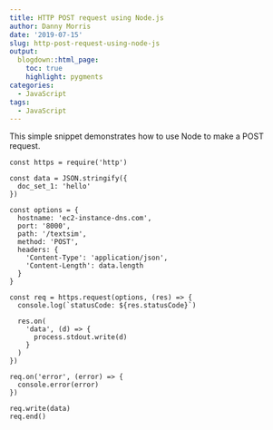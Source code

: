 ```yaml
---
title: HTTP POST request using Node.js
author: Danny Morris
date: '2019-07-15'
slug: http-post-request-using-node-js
output: 
  blogdown::html_page:
    toc: true
    highlight: pygments
categories:
  - JavaScript
tags:
  - JavaScript
---
```


This simple snippet demonstrates how to use Node to make a POST request.

```node
const https = require('http')

const data = JSON.stringify({
  doc_set_1: 'hello'
})

const options = {
  hostname: 'ec2-instance-dns.com',
  port: '8000',
  path: '/textsim',
  method: 'POST',
  headers: {
    'Content-Type': 'application/json',
    'Content-Length': data.length
  }
}

const req = https.request(options, (res) => {
  console.log(`statusCode: ${res.statusCode}`)
  
  res.on(
    'data', (d) => {
      process.stdout.write(d)
    }
  )
})

req.on('error', (error) => {
  console.error(error)
})

req.write(data)
req.end()
```
